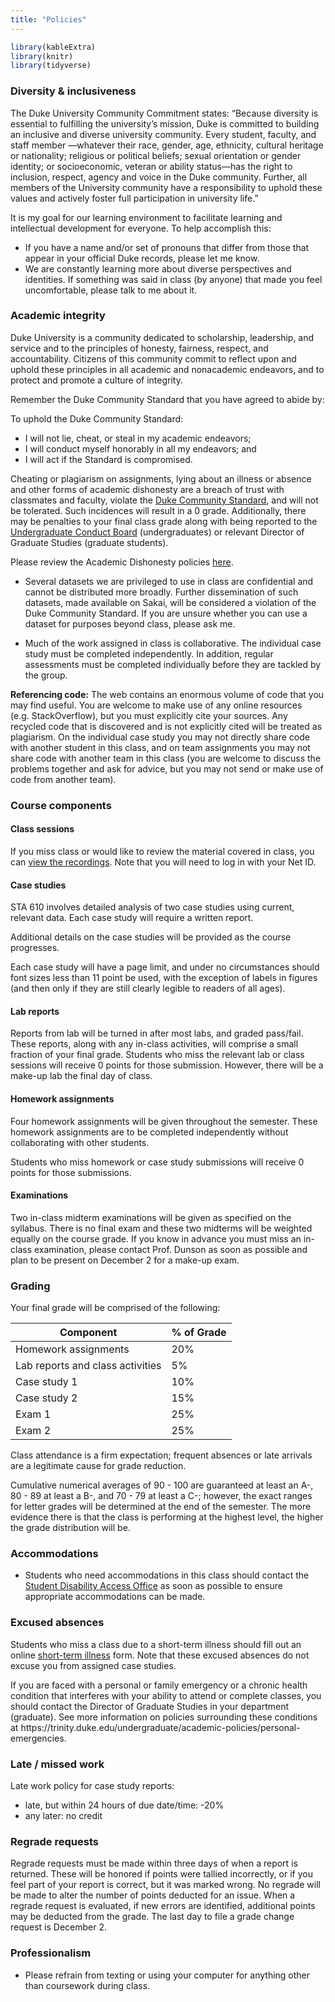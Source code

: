 ```yaml
---
title: "Policies"
---
```


```r
library(kableExtra)
library(knitr)
library(tidyverse)
```




### Diversity & inclusiveness

The Duke University Community Commitment states: "Because diversity is essential to fulfilling the university’s mission, Duke is committed to building an inclusive and diverse university community.  Every student, faculty, and staff member —whatever their race, gender, age, ethnicity, cultural heritage or nationality; religious or political beliefs; sexual orientation or gender identity; or socioeconomic, veteran or ability status—has the right to inclusion, respect, agency and voice in the Duke community.  Further, all members of the University community have a responsibility to uphold these values and actively foster full participation in university life."

It is my goal for our learning environment to facilitate learning and intellectual development for everyone. To help accomplish this:
  
  - If you have a name and/or set of pronouns that differ from those that appear in your official Duke records, please let me know.
  - We are constantly learning more about diverse perspectives and identities. If something was said in class (by anyone) that made you feel uncomfortable, please talk to me about it. 
  

### Academic integrity

Duke University is a community dedicated to scholarship, leadership, and service and to the principles of honesty, fairness, respect, and accountability. Citizens of this community commit to reflect upon and uphold these principles in all academic and nonacademic endeavors, and to protect and promote a culture of integrity.

Remember the Duke Community Standard that you have agreed to abide by:
  
To uphold the Duke Community Standard:
  
- I will not lie, cheat, or steal in my academic endeavors;
- I will conduct myself honorably in all my endeavors; and
- I will act if the Standard is compromised.

Cheating or plagiarism on assignments, lying about an illness or absence and other forms of academic dishonesty are a breach of trust with classmates and faculty, violate the <a href="http://www.studentaffairs.duke.edu/conduct/resources/dcs">Duke Community Standard</a>, and will not be tolerated. Such incidences will result in a 0 grade.  Additionally, there may be penalties to your final class grade along with being reported to the <a href="http://www.studentaffairs.duke.edu/conduct/about/ucbhearings">Undergraduate Conduct Board</a> (undergraduates) or relevant Director of Graduate Studies (graduate students).

Please review the Academic Dishonesty policies <a href="https://studentaffairs.duke.edu/conduct">here</a>. 

- Several datasets we are privileged to use in class are confidential and cannot be distributed more broadly. Further dissemination of such datasets, made available on Sakai, will be considered a violation of the Duke Community Standard. If you are unsure whether you can use a dataset for purposes beyond class, please ask me.

- Much of the work assigned in class is collaborative. The individual case study must be completed independently. In addition, regular assessments must be completed individually before they are tackled by the group. 

**Referencing code:** The web contains an enormous volume of code that you may find useful. You are welcome to make use of any online resources (e.g. StackOverflow), but you must explicitly cite your sources. Any recycled code that is discovered and is not explicitly cited will be treated as plagiarism. On the individual case study you may not directly share code with another student in this class, and on team assignments you may not share code with another team in this class (you are welcome to discuss the problems together and ask for advice, but you may not send or make use of code from another team). 

### Course components

#### Class sessions

If you miss class or would like to review the material covered in class, you can [view the recordings](https://duke.hosted.panopto.com/Panopto/Pages/Sessions/List.aspx?folderID=0631ec89-853c-4f23-bd8f-af0000f02a6c). Note that you will need to log in with your Net ID.

#### Case studies

STA 610 involves detailed analysis of two case studies using current, relevant data. Each case study will require a written report.

Additional details on the case studies will be provided as the course progresses.

Each case study will have a page limit, and under no circumstances should font sizes less than 11 point be used, with the exception of labels in figures (and then only if they are still clearly legible to readers of all ages).

#### Lab reports

Reports from lab will be turned in after most labs, and graded pass/fail.
These reports, along with any in-class activities, will comprise a small fraction of your final grade. Students who miss the relevant lab or class sessions will receive 0 points for those submission. However, there will be a make-up lab the final day of class.

#### Homework assignments

Four homework assignments will be given throughout the semester. These homework assignments are to be completed independently without collaborating with other students.

Students who miss homework or case study submissions will receive 0 points for those submissions. 

#### Examinations

Two in-class midterm examinations will be given as specified on the syllabus. There is no final exam and these two midterms will be weighted equally on the course grade. If you know in advance you must miss an in-class examination, please contact Prof. Dunson as soon as possible and plan to be present on December 2 for a make-up exam.


### Grading

Your final grade will be comprised of the following:

|Component | % of Grade |
| ----------    | -----------------  |     
|Homework assignments      | 20% |
|Lab reports and class activities     | 5% |
|Case study 1       | 10% |
|Case study 2   | 15%   |
|Exam 1           | 25% |
|Exam 2      | 25% |

Class attendance is a firm expectation; frequent absences or late arrivals are a legitimate cause for grade reduction.

Cumulative numerical averages of 90 - 100 are guaranteed at least an A-, 80 - 89 at least a B-, and 70 - 79 at least a C-; however, the exact ranges for letter grades will be determined at the end of the semester. The more evidence there is that the class is performing at the highest level, the higher the grade distribution will be. 





### Accommodations

- Students who need accommodations in this class should contact the [Student Disability Access Office](http://access.duke.edu/students/) as soon as possible to ensure appropriate accommodations can be made.

### Excused absences

Students who miss a class due to a short-term illness should fill out an online <a href="http://trinity.duke.edu/academic-requirements?p=policy-short-term-illness-notification">short-term illness</a> form. Note that these excused absences do not excuse you from assigned case studies.

If you are faced with a personal or family emergency or a
chronic health condition that interferes with your ability to attend or 
complete classes, you should contact the Director of Graduate Studies in your department (graduate). See more 
information on policies surrounding these conditions 
at https://trinity.duke.edu/undergraduate/academic-policies/personal-emergencies. 




### Late / missed work

Late work policy for case study reports: 

- late, but within 24 hours of due date/time: -20%
- any later: no credit

### Regrade requests

Regrade requests must be made within three days of when a report is returned. These will be honored if points were tallied incorrectly, or if you feel part of your report is correct, but it was marked wrong. No regrade will be made to alter the number of points deducted for an issue. When a regrade request is evaluated, if new errors are identified, additional points may be deducted from the grade. The last day to file a grade change request is December 2.



### Professionalism

- Please refrain from texting or using your computer for anything other than coursework during class.



